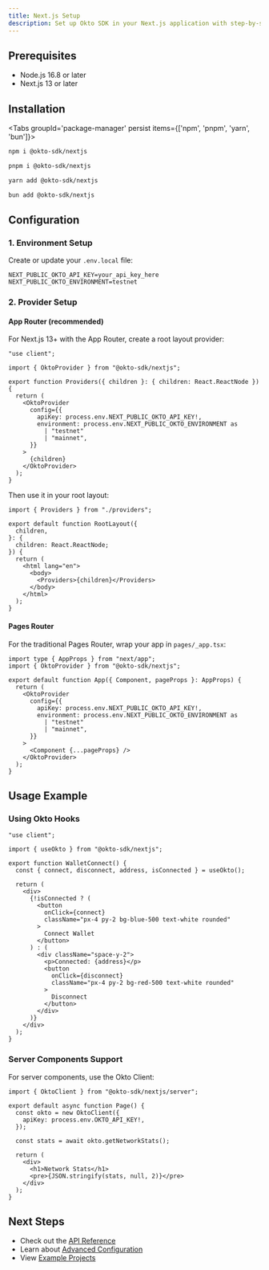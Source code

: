 ```yaml
---
title: Next.js Setup
description: Set up Okto SDK in your Next.js application with step-by-step instructions.
---
```


## Prerequisites

- Node.js 16.8 or later
- Next.js 13 or later

## Installation

<Tabs groupId='package-manager' persist items={['npm', 'pnpm', 'yarn', 'bun']}>

```bash tab="npm"
npm i @okto-sdk/nextjs
```

```bash tab="pnpm"
pnpm i @okto-sdk/nextjs
```

```bash tab="yarn"
yarn add @okto-sdk/nextjs
```

```bash tab="bun"
bun add @okto-sdk/nextjs
```

</Tabs>

## Configuration

### 1. Environment Setup

Create or update your `.env.local` file:

```env heading=".env.local"
NEXT_PUBLIC_OKTO_API_KEY=your_api_key_here
NEXT_PUBLIC_OKTO_ENVIRONMENT=testnet
```

### 2. Provider Setup

#### App Router (recommended)

For Next.js 13+ with the App Router, create a root layout provider:

```tsx heading="app/providers.tsx"
"use client";

import { OktoProvider } from "@okto-sdk/nextjs";

export function Providers({ children }: { children: React.ReactNode }) {
  return (
    <OktoProvider
      config={{
        apiKey: process.env.NEXT_PUBLIC_OKTO_API_KEY!,
        environment: process.env.NEXT_PUBLIC_OKTO_ENVIRONMENT as
          | "testnet"
          | "mainnet",
      }}
    >
      {children}
    </OktoProvider>
  );
}
```

Then use it in your root layout:

```tsx heading="app/layout.tsx"
import { Providers } from "./providers";

export default function RootLayout({
  children,
}: {
  children: React.ReactNode;
}) {
  return (
    <html lang="en">
      <body>
        <Providers>{children}</Providers>
      </body>
    </html>
  );
}
```

#### Pages Router

For the traditional Pages Router, wrap your app in `pages/_app.tsx`:

```tsx heading="pages/_app.tsx"
import type { AppProps } from "next/app";
import { OktoProvider } from "@okto-sdk/nextjs";

export default function App({ Component, pageProps }: AppProps) {
  return (
    <OktoProvider
      config={{
        apiKey: process.env.NEXT_PUBLIC_OKTO_API_KEY!,
        environment: process.env.NEXT_PUBLIC_OKTO_ENVIRONMENT as
          | "testnet"
          | "mainnet",
      }}
    >
      <Component {...pageProps} />
    </OktoProvider>
  );
}
```

## Usage Example

### Using Okto Hooks

```tsx heading="app/components/WalletConnect.tsx"
"use client";

import { useOkto } from "@okto-sdk/nextjs";

export function WalletConnect() {
  const { connect, disconnect, address, isConnected } = useOkto();

  return (
    <div>
      {!isConnected ? (
        <button
          onClick={connect}
          className="px-4 py-2 bg-blue-500 text-white rounded"
        >
          Connect Wallet
        </button>
      ) : (
        <div className="space-y-2">
          <p>Connected: {address}</p>
          <button
            onClick={disconnect}
            className="px-4 py-2 bg-red-500 text-white rounded"
          >
            Disconnect
          </button>
        </div>
      )}
    </div>
  );
}
```

### Server Components Support

For server components, use the Okto Client:

```tsx heading="app/page.tsx"
import { OktoClient } from "@okto-sdk/nextjs/server";

export default async function Page() {
  const okto = new OktoClient({
    apiKey: process.env.OKTO_API_KEY!,
  });

  const stats = await okto.getNetworkStats();

  return (
    <div>
      <h1>Network Stats</h1>
      <pre>{JSON.stringify(stats, null, 2)}</pre>
    </div>
  );
}
```

## Next Steps

- Check out the [API Reference](/docs/api-reference)
- Learn about [Advanced Configuration](/docs/advanced-config)
- View [Example Projects](/docs/examples)

